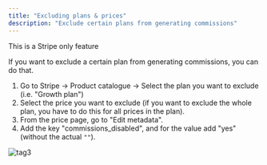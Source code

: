 ```yaml
---
title: "Excluding plans & prices"
description: "Exclude certain plans from generating commissions"
---
```


<Info>
    This is a Stripe only feature
</Info>


If you want to exclude a certain plan from generating commissions, you can do that.

1. Go to Stripe -> Product catalogue -> Select the plan you want to exclude (i.e. "Growth plan")
2. Select the price you want to exclude (if you want to exclude the whole plan, you have to do this for all prices in the plan).
3. From the price page, go to "Edit metadata".
4. Add the key "commissions_disabled", and for the value add "yes" (without the actual `""`).

![tag3](/affiliate-program/stripe/assets/example.png)
